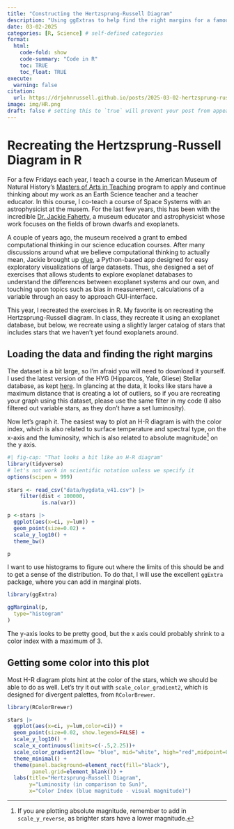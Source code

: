 ```yaml
---
title: "Constructing the Hertzsprung-Russell Diagram"
description: "Using ggExtras to help find the right margins for a famous plot"
date: 03-02-2025
categories: [R, Science] # self-defined categories
format:
  html:
    code-fold: show
    code-summary: "Code in R"
    toc: TRUE
    toc_float: TRUE
execute:
  warning: false
citation: 
  url: https://drjohnrussell.github.io/posts/2025-03-02-hertzsprung-russell/ 
image: img/HR.png
draft: false # setting this to `true` will prevent your post from appearing on your listing page until you're ready!
---
```


# Recreating the Hertzsprung-Russell Diagram in R

For a few Fridays each year, I teach a course in the American Museum of Natural History's [Masters of Arts in Teaching](https://www.amnh.org/learn-teach/master-arts-teaching/details) program to apply and continue thinking about my work as an Earth Science teacher and a teacher educator. In this course, I co-teach a course of Space Systems with an astrophysicist at the musem. For the last few years, this has been with the incredible [Dr. Jackie Faherty](https://www.jackiefaherty.com/), a museum educator and astrophysicist whose work focuses on the fields of brown dwarfs and exoplanets.

A couple of years ago, the museum received a grant to embed computational thinking in our science education courses. After many discussions around what we believe computational thinking to actually mean, Jackie brought up [glue](https://glueviz.org/), a Python-based app designed for easy exploratory visualizations of large datasets. Thus, she designed a set of exercises that allows students to explore exoplanet databases to understand the differences between exoplanet systems and our own, and touching upon topics such as bias in measurement, calculations of a variable through an easy to approach GUI-interface.

This year, I recreated the exercises in R. My favorite is on recreating the Hertzsprung-Russell diagram. In class, they recreate it using an exoplanet database, but below, we recreate using a slightly larger catalog of stars that includes stars that we haven't yet found exoplanets around.

## Loading the data and finding the right margins

The dataset is a bit large, so I'm afraid you will need to download it yourself. I used the latest version of the HYG (Hipparcos, Yale, Gliese) Stellar database, as kept [here](https://codeberg.org/astronexus/hyg). In glancing at the data, it looks like stars have a maximum distance that is creating a lot of outliers, so if you are recreating your graph using this dataset, please use the same filter in my code (I also filtered out variable stars, as they don't have a set luminosity).

Now let's graph it. The easiest way to plot an H-R diagram is with the color index, which is also related to surface temperature and spectral type, on the x-axis and the luminosity, which is also related to absolute magnitude[^1] on the y axis.

[^1]: If you are plotting absolute magnitude, remember to add in `scale_y_reverse`, as brighter stars have a lower magnitude.

```r
#| fig-cap: "That looks a bit like an H-R diagram"
library(tidyverse)
# let's not work in scientific notation unless we specify it
options(scipen = 999)
 
stars <- read_csv("data/hygdata_v41.csv") |> 
    filter(dist < 100000,
           is.na(var))

p <-stars |> 
  ggplot(aes(x=ci, y=lum)) +
  geom_point(size=0.02) +
  scale_y_log10() +
  theme_bw()

p

```

I want to use histograms to figure out where the limits of this should be and to get a sense of the distribution. To do that, I will use the excellent `ggExtra` package, where you can add in marginal plots.

```r
library(ggExtra)

ggMarginal(p,
  type="histogram"
)
```

The y-axis looks to be pretty good, but the x axis could probably shrink to a color index with a maximum of 3.

## Getting some color into this plot

Most H-R diagram plots hint at the color of the stars, which we should be able to do as well. Let's try it out with `scale_color_gradient2`, which is designed for divergent palettes, from `RColorBrewer`.

```r
library(RColorBrewer)

stars |> 
  ggplot(aes(x=ci, y=lum,color=ci)) +
  geom_point(size=0.02, show.legend=FALSE) +
  scale_y_log10() +
  scale_x_continuous(limits=c(-.5,2.25))+
  scale_color_gradient2(low= "blue", mid="white", high="red",midpoint=0.75) +
  theme_minimal() +
  theme(panel.background=element_rect(fill="black"),
        panel.grid=element_blank()) +
  labs(title="Hertzsprung-Russell Diagram",
       y="Luminosity (in comparison to Sun)",
       x="Color Index (blue magnitude - visual magnitude)")
```


